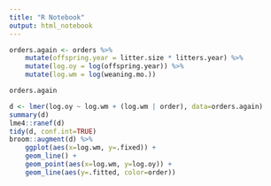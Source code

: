 ```yaml
---
title: "R Notebook"
output: html_notebook
---
```


```r
orders.again <- orders %>%
    mutate(offspring.year = litter.size * litters.year) %>%
    mutate(log.oy = log(offspring.year)) %>%
    mutate(log.wm = log(weaning.mo.))

orders.again
```

```r
d <- lmer(log.oy ~ log.wm + (log.wm | order), data=orders.again)
summary(d)
lme4::ranef(d)
tidy(d, conf.int=TRUE)
broom::augment(d) %>%
    ggplot(aes(x=log.wm, y=.fixed)) +
    geom_line() +
    geom_point(aes(x=log.wm, y=log.oy)) +
    geom_line(aes(y=.fitted, color=order))
```




